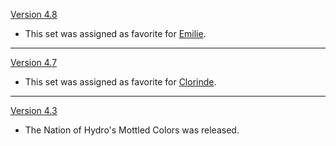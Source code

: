 {{Change History/Header}}
[[Version 4.8]]
* This set was assigned as favorite for [[Emilie]].
----
[[Version 4.7]]
* This set was assigned as favorite for [[Clorinde]].
----
[[Version 4.3]]
* The Nation of Hydro's Mottled Colors was released.